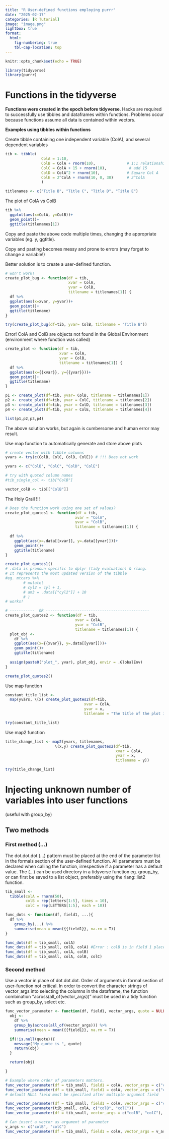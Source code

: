 ```yaml
---
title: "R User-defined functions employing purrr"
date: "2025-02-17"
categories: [R Tutorial] 
image: "image.png" 
lightbox: true 
format:    
  html:     
    fig-numbering: true     
    tbl-cap-location: top 
---
```


```r
knitr::opts_chunk$set(echo = TRUE)
```

```r
library(tidyverse)
library(purrr)
```

# Functions in the tidyverse

**Functions were created in the epoch before tidyverse**. Hacks are required to successfully use tibbles and dataframes within functions. Problems occur because functions assume all data is contained within vectors.

**Examples using tibbles within functions**

Create tibble containing one independent variable (ColA), and several dependent variables

```r
tib <- tibble(
                ColA = 1:10,
                ColB = ColA + rnorm(10),              # 1:1 relationship
                ColC = ColA + 15 + rnorm(10),          # add 15 
                ColD = ColA^2 + rnorm(10),            # Square Col A   
                ColE = 2^ColA + rnorm(10, 0, 30)      # 2^ColA
                )

titlenames <- c("Title B", "Title C", "Title D", "Title E")
```

The plot of ColA vs ColB

```r
tib %>% 
  ggplot(aes(x=ColA, y=ColB))+
  geom_point()+
  ggtitle(titlenames[1])
```

Copy and paste the above code multiple times, changing the appropriate variables (eg. y, ggtitle).

Copy and pasting becomes messy and prone to errors (may forget to change a variable!)

Better solution is to create a user-defined function.

```r
# won't work!
create_plot_bug <- function(df = tib,
                            xvar = ColA,
                            yvar = ColB, 
                            titlename = titlenames[1]) {
  df %>% 
  ggplot(aes(x=xvar, y=yvar))+
  geom_point()+
  ggtitle(titlename)
}

try(create_plot_bug(df=tib, yvar= ColB, titlename = "Title B"))
```

Error! ColA and ColB are objects not found in the Global Environment (environment where function was called)

```r
create_plot <- function(df = tib,
                        xvar = ColA,
                        yvar = ColB, 
                        titlename = titlenames[1]) {
  df %>% 
  ggplot(aes(x={{xvar}}, y={{yvar}}))+
  geom_point()+
  ggtitle(titlename)
}

p1 <- create_plot(df=tib, yvar= ColB, titlename = titlenames[1])
p2 <- create_plot(df=tib, yvar = ColC, titlename = titlenames[2])
p3 <- create_plot(df=tib, yvar = ColD, titlename = titlenames[3])
p4 <- create_plot(df=tib, yvar = ColE, titlename = titlenames[4])

list(p1,p2,p3,p4)
```

The above solution works, but again is cumbersome and human error may result.

Use map function to automatically generate and store above plots

```r
# create vector with tibble columns
yvars <- try(c(ColB, ColC, ColD, ColE)) # !!! Does not work

yvars <- c("ColB", "ColC", "ColD", "ColE")

```

```r
# try with quoted column names
#tib_single_col <- tib["ColB"]

vector_colB <- tib[["ColB"]]
```

The Holy Grail !!!

```r
# Does the function work using one set of values?
create_plot_quotes1 <- function(df = tib,
                               xvar = "ColA",
                               yvar = "ColB",
                               titlename = titlenames[1]) {
  
  df %>%
    ggplot(aes(x=.data[[xvar]], y=.data[[yvar]]))+
    geom_point()+
    ggtitle(titlename)
}

create_plot_quotes1()
# .data is pronoun specific to dplyr (tidy evaluation) & rlang.
# It represents the most updated version of the tibble
#eg. mtcars %>%
        # mutate(
        # cyl2 = cyl + 1,
        # am3 = .data[["cyl2"]] + 10
        # ) 
# works!

# -----------  OR ----------------------------------------------
create_plot_quotes2 <- function(df = tib,
                               xvar = ColA,
                               yvar = "ColB",
                               titlename = titlenames[1]) {
  plot_obj <- 
    df %>%
    ggplot(aes(x={{xvar}}, y=.data[[yvar]]))+
    geom_point()+
    ggtitle(titlename)
  
  assign(paste0("plot_", yvar), plot_obj, envir = .GlobalEnv)
}

create_plot_quotes2()
```

Use map function

```r
constant_title_list <-
  map(yvars, \(x) create_plot_quotes2(df=tib,
                                   xvar = ColA,
                                   yvar = x,
                                   titlename = "The title of the plot is constant"))

try(constant_title_list)
```

Use map2 function

```r
title_change_list <- map2(yvars, titlenames,
                      \(x,y) create_plot_quotes2(df=tib,
                                                 xvar = ColA,
                                                 yvar = x,
                                                 titlename = y))

try(title_change_list)
```

# Injecting unknown number of variables into user functions

(useful with group_by)

## Two methods

### First method (...)

The dot.dot.dot (...) pattern must be placed at the end of the parameter list in the formals section of the user-defined function. All parameters must be declared when calling the function, irrespective if a parameter has a default value. The (...) can be used directory in a tidyverse function eg. group_by, or can first be saved to a list object, preferably using the rlang::list2 function.

```r
tib_small <-
  tibble(colA = rnorm(50),
         colB = rep(letters[1:5], times = 10),
         colC = rep(LETTERS[1:5], each = 10))

func_dots <- function(df, field1, ...){
  df %>%
    group_by(...) %>%
    summarise(mean = mean({{field1}}, na.rm = T))
}

func_dots(df = tib_small, colA)
func_dots(df = tib_small, colB, colA) #Error : colB is in field 1 place. Can't sum a character vector
func_dots(df = tib_small, colA, colB)
func_dots(df = tib_small, colA, colB, colC)
```

### Second method

Use a vector in place of dot.dot.dot. Order of arguments in formal section of user-function not critical. In order to convert the character strings of vector_args into selecting the columns in the dataframe, the function combination "across(all_of(vector_args))" must be used in a tidy function such as group_by, select etc.

```r
func_vector_parameter <- function(df, field1, vector_args, quote = NULL){
  obj <-
    df %>%
    group_by(across(all_of(vector_args))) %>%
    summarise(mean = mean({{field1}}, na.rm = T))

  if(!is.null(quote)){
    message("My quote is ", quote)
    return(obj)
  }

  return(obj)

}

# Example where order of parameters matters.
func_vector_parameter(df = tib_small, field1 = colA, vector_args = c("colB"))
func_vector_parameter(df = tib_small, field1 = colA, vector_args = c("colB"), quote = "Hello")
# default NULL field must be specified after multiple argument field

func_vector_parameter(df = tib_small, field1 = colA, vector_args = c("colB", "colC"))
func_vector_parameter(tib_small, colA, c("colB", "colC"))
func_vector_parameter(df = tib_small, vector_args = c("colB", "colC"), field1 = colA)

# Can insert a vector as argument of parameter
v_args <- c("colB", "colC")
func_vector_parameter(df = tib_small, field1 = colA, vector_args = v_args)
```

